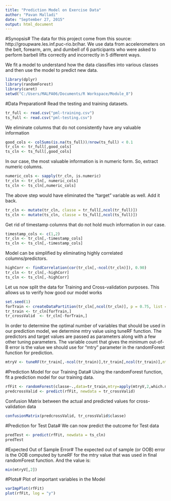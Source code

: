 ```yaml
---
title: "Prediction Model on Exercise Data"
author: "Pavan Malladi"
date: "September 27, 2015"
output: html_document
---
```


#Synopsis#
The data for this project come from this source: http://groupware.les.inf.puc-rio.br/har.
We use data from accelerometers on the belt, forearm, arm, and dumbell of 6 participants who were asked to perform barbell lifts correctly and incorrectly in 5 different ways.

We fit a model to understand how the data classifies into various classes and then use the model to predict new data.

```r
library(dplyr)
library(randomForest)
library(caret)
setwd("C:/Users/MALPA06/Documents/R Workspace/Module_8")
```

#Data Preparation#
Read the testing and training datasets.
```r
tr_full <- read.csv("pml-training.csv")
ts_full <- read.csv("pml-testing.csv")
```

We eliminate columns that do not consistently have any valuable information
```r
good_cols <- colSums(is.na(ts_full))/nrow(ts_full) < 0.1
tr_cln <- tr_full[,good_cols]
ts_cln <- ts_full[,good_cols]
```

In our case, the most valuable information is in numeric form. So, extract numeric columns.
```r
numeric_cols <- sapply(tr_cln, is.numeric)
tr_cln <- tr_cln[, numeric_cols]
ts_cln <- ts_cln[,numeric_cols]
```

The above step would have eliminated the "target" variable as well. Add it back.
```r
tr_cln <- mutate(tr_cln, classe = tr_full[,ncol(tr_full)])
ts_cln <- mutate(ts_cln, classe = ts_full[,ncol(ts_full)])
```

Get rid of timestamp columns that do not hold much information in our case.
```r
timestamp_cols <- c(1,2)
tr_cln <- tr_cln[,-timestamp_cols]
ts_cln <- ts_cln[,-timestamp_cols]
```

Model can be simplified by eliminating highly correlated columns/predictors.
```r
highCorr <- findCorrelation(cor(tr_cln[,-ncol(tr_cln)]), 0.90)
tr_cln <- tr_cln[,-highCorr]
ts_cln <- ts_cln[,-highCorr]
```

Let us now split the data for Training and Cross-validation purposes. This allows us to verify how good our model works
```r
set.seed(1)
forTrain <- createDataPartition(tr_cln[,ncol(tr_cln)], p = 0.75, list = FALSE)
tr_train <- tr_cln[forTrain,]
tr_crossValid  <- tr_cln[-forTrain,]
```

In order to determine the optimal number of variables that should be used in our prediction model, we determine mtry value using tuneRF function. The predictors and target values are passed as parameters along with a few other tuning parameters.
The variable count that gives the minimum out-of-B error is the value we should use for "mtry" parameter in the randomForest function for prediction.
```r
mtryV <- tuneRF(tr_train[,-ncol(tr_train)],tr_train[,ncol(tr_train)],ntreeTry = 200, stepFactor = 1.5, improve = 0.01, trace=TRUE,plot=TRUE,dobest = FALSE)
```

#Prediction Model for our Training Data#
Using the randomForest function, fit a prediction model for our training data.
```r
rfFit <- randomForest(classe~.,data=tr_train,mtry=apply(mtryV,2,which.min)[2],ntree=200,keep.forest = TRUE, importance=TRUE, crossValid = tr_crossValid)
predcrossValid <- predict(rfFit, newdata = tr_crossValid)
```

Confusion Matrix between the actual and predicted values for cross-validation data
```r
confusionMatrix(predcrossValid, tr_crossValid$classe)
```

#Prediction for Test Data#
We can now predict the outcome for Test data
```r
predTest <- predict(rfFit, newdata = ts_cln)
predTest
```

#Expected Out of Sample Error#
The expected out of sample (or OOB) error is the OOB computed by tuneRF for the mtry value that was used in final randomForest function. And the value is:
```r
min(mtryV[,2])
```

#Plots#
Plot of important variables in the Model
```r
varImpPlot(rfFit)
plot(rfFit, log = "y")
```
